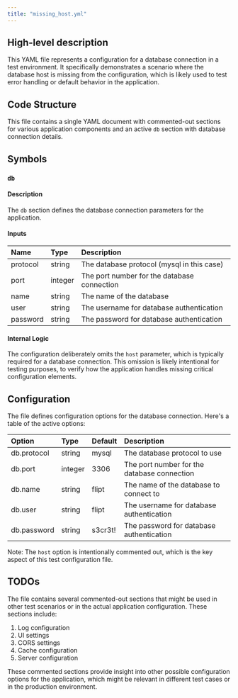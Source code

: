 ```yaml
---
title: "missing_host.yml"
---
```


## High-level description
This YAML file represents a configuration for a database connection in a test environment. It specifically demonstrates a scenario where the database host is missing from the configuration, which is likely used to test error handling or default behavior in the application.

## Code Structure
This file contains a single YAML document with commented-out sections for various application components and an active `db` section with database connection details.

## Symbols

### `db`
#### Description
The `db` section defines the database connection parameters for the application.

#### Inputs
| Name | Type | Description |
|:-----|:-----|:------------|
| protocol | string | The database protocol (mysql in this case) |
| port | integer | The port number for the database connection |
| name | string | The name of the database |
| user | string | The username for database authentication |
| password | string | The password for database authentication |

#### Internal Logic
The configuration deliberately omits the `host` parameter, which is typically required for a database connection. This omission is likely intentional for testing purposes, to verify how the application handles missing critical configuration elements.

## Configuration
The file defines configuration options for the database connection. Here's a table of the active options:

| Option | Type | Default | Description |
|:-------|:-----|:--------|:------------|
| db.protocol | string | mysql | The database protocol to use |
| db.port | integer | 3306 | The port number for the database connection |
| db.name | string | flipt | The name of the database to connect to |
| db.user | string | flipt | The username for database authentication |
| db.password | string | s3cr3t! | The password for database authentication |

Note: The `host` option is intentionally commented out, which is the key aspect of this test configuration file.

## TODOs
The file contains several commented-out sections that might be used in other test scenarios or in the actual application configuration. These sections include:

1. Log configuration
2. UI settings
3. CORS settings
4. Cache configuration
5. Server configuration

These commented sections provide insight into other possible configuration options for the application, which might be relevant in different test cases or in the production environment.